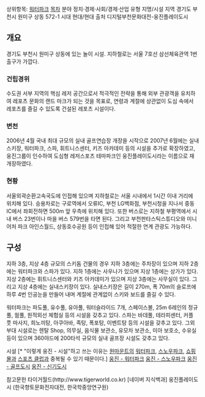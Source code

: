 상위항목: [[워터파크]]
[[목차]]
분야 정치·경제·사회/경제·산업 
유형 지명/시설 
지역 경기도 부천시 원미구 상동 572-1 
시대 현대/현대 
출처 디지털부천문화대전-웅진플레이도시 
== 개요 ==
경기도 부천시 원미구 상동에 있는 놀이 시설. 지하철로는 서울 7호선 삼선체육관역 1번 출구가 가깝다.

=== 건립경위 ===
수도권 서부 지역의 핵심 레저 공간으로서 적극적인 전략을 통해 외부 관광객을 유치하여 레포츠 문화의 랜드 마크가 되는 것을 목표로, 연령과 계절에 상관없이 도심 속에서 레포츠를 즐길 수 있도록 건설된 레포츠 시설이다.

=== 변천 ===
2006년 4월 국내 최대 규모의 실내 골프연습장 개장을 시작으로 2007년 6월에는 실내스키장, 워터파크, 스파, 휘트니스센터, 키즈 아카데미 등의 시설을 추가로 확장하였고, 웅진그룹이 인수하여 도심형 레저스포츠 테마파크인 웅진플레이도시라는 이름으로 재개장하였다.

=== 현황 ===
서울외곽순환고속국도에 인접해 있으며 지하철로는 서울 시내에서 1시간 이내 거리에 위치해 있다. 승용차로는 구로역에서 오류IC, 부천 LG백화점, 부천시청을 지나서 중동IC에서 좌회전하면 500m 앞 우측에 위치해 있다. 또한 버스로는 지하철 부평역에서 시내 버스 23번이나 마을 버스 579번을 타면 된다. 그리고 부천판타스틱스튜디오와 미니어처 파크 아인스월드, 상동호수공원 등이 인접해 있어 적절한 연계 관광도 가능하다.

== 구성 ==
지하 3층, 지상 4층 규모의 스키돔 건물의 경우 지하 3층에는 주차장이 있으며 지하 2층에는 워터파크와 스파가 있다. 지하 1층에는 사우나가 있으며 지상 1층에는 상가가 있다. 지상 2층에는 휘트니스센터와 키즈 아카데미가 있으며 지상 3층에는 사무실이 있다. 그리고 지상 4층에는 실내스키장이 있다. 실내스키장은 길이 270m, 폭 70m의 슬로프에 하루 4번 인공눈을 만들어 내며 계절에 관계없이 스키와 보드를 즐길 수 있다.

워터파크는 파도풀, 유수풀, 유아풀, 워터슬라이드 7개, 스페이스볼, 25m 6레인의 정규풀, 웜풀, 원적외선 체험실 등의 시설을 갖추고 있다. 스파는 바데풀, 테라피센터, 커플 풋 마사지, 희노끼탕, 아쿠아바, 족탕, 폭포탕, 이벤트탕 등의 시설을 갖추고 있다. 그외 부대 시설로는 렌탈 Shop, 의무실, 음식물 보관소, 유모차 보관소, 미아 보호소, 수유실 등이 있으며 360야드에 200타석 규모의 실내 골프장 시설도 갖추고 있다.

시설 [* "이렇게 웅진 - 시설"하고 쓰는 이유는 [[원마운트]]의 [[워터파크]], [[스노우파크]], [[쇼핑몰]]과 [[스포츠 클럽]]과 중복될 수 있기 때문이다.]
[[웅진 - 워터파크]]
[[웅진 -  스노우파크]]
[[웅진 - 골프도시]]
[[웅진 - 신기도시]]

참고문헌
타이거월드(http://www.tigerworld.co.kr)
[네이버 지식백과] 웅진플레이도시 (한국향토문화전자대전, 한국학중앙연구원)
